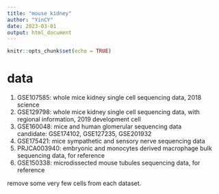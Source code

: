 ```yaml
---
title: "mouse kidney"
author: "YinCY"
date: 2023-03-01
output: html_document
---
```


```r
knitr::opts_chunk$set(echo = TRUE)
```


# data
1. GSE107585: whole mice kidney single cell sequencing data, 2018 science  
2. GSE129798: whole mice kidney single cell sequencing data, with regional information, 2019 development cell  
3. GSE160048: mice and human glomerular sequencing data  
    candidate: GSE174102, GSE127235, GSE201932
4. GSE175421: mice sympathetic and sensory nerve sequencing data  
5. PRJCA003940: embryonic and monocytes derived macrophage bulk sequencing data, for reference  
6. GSE150338: microdissected mouse tubules sequencing data, for reference  

remove some very few cells from each dataset.












